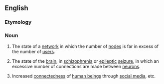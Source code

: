 ==English==

===Etymology===
{{prefix|hyper|connectivity}}

===Noun===
{{wikipedia}}
{{en-noun|-}}

# {{computing}} The state of a [[network]] in which the number of [[node]]s is far in excess of the number of [[user]]s.
# {{pathology}} The state of the [[brain]], in [[schizophrenia]] or [[epileptic]] [[seizure]], in which an excessive number of connections are made between [[neuron]]s.
# Increased [[connectedness]] of [[human being]]s through [[social media]], etc.